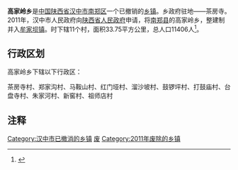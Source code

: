 {{中国乡级行政区
|行政区全称 = 高家岭乡
|景观照片文件名 = 
|景观照片描述 = 
|汉语拼音 =
|其他语言 = 
|其他语言名称 = 
|位置图文件名 = 
|位置图描述 = 
|自定义图片=
|上级行政区 = [[陕西省|陕西省]][[汉中市|汉中市]][[南郑县|南郑县]]
|行政区类别 = [[乡级行政区|乡]]
|行政区划代码 = 
|行政区划 = 
|村委会 = 
|居委会 = 
|建置时间 = 
|领导职位 = 
|领导名称 = 
|政府驻地 = 
|毗邻 = 
|地理坐标 = 
|总面积 = 
|总人口 = 
|户籍人口 = 
|户籍人口年份 = 
|常住人口 = 
|常住人口年份 = 
|人口密度 = 
|GDP = 
|邮政编码 = 
|电话区号 = 
|官方网站 = 
|网站名称 = 
}}
'''高家岭乡'''是[[中华人民共和国|中国]][[陕西省|陕西省]][[汉中市|汉中市]][[南郑区|南郑区]]一个已撤销的[[乡镇|乡镇]]。乡政府驻地——茶房寺。2011年，汉中市人民政府向[[陕西省人民政府|陕西省人民政府]]申请，将[[南郑县|南郑县]]的高家岭乡，整建制并入[[牟家坝镇|牟家坝镇]]。时下辖11个村，面积33.75平方公里，总人口11406人<ref>{{Cite web |url=http://www.hanzhong.gov.cn/xxgk/gkml/zfwj/zfjzfbwj/hzzwj/201410/t20141018_21197.html |title=汉中市人民政府关于审定汉中市乡镇机构改革行政区划调整方案的请示 |accessdate=2019-04-08 |author= |date=2011-04-25 |work= |publisher=汉中市人民政府网站 |language=Zh-hans |archive-date=2019-07-10 |archive-url=https://web.archive.org/web/20190710204437/http://www.hanzhong.gov.cn/xxgk/gkml/zfwj/zfjzfbwj/hzzwj/201410/t20141018_21197.html |dead-url=no }}</ref>。

== 行政区划 ==
高家岭乡下辖以下行政区：

茶房寺村、郑家沟村、马鞍山村、红门垭村、溜沙坡村、鼓锣坪村、打鼓庙村、台盘寺村、朱家河村、新窖村、祖师店村

== 注释 ==

{{reflist}}

{{陕西行政区划小作品}}
[[Category:汉中市已撤消的乡镇|Category:汉中市已撤消的乡镇]]
[[Category:南郑区行政区划|废]]
[[Category:2011年废除的乡镇|Category:2011年废除的乡镇]]